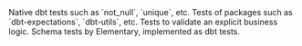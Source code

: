 <CardGroup cols={2}>
<Card title="dbt tests" href="/cloud/features/data-tests/dbt-tests">
  Native dbt tests such as `not_null`, `unique`, etc.
</Card>
<Card title="dbt packages" href="/cloud/features/data-tests/dbt-tests#supported-dbt-packages">
  Tests of packages such as `dbt-expectations`, `dbt-utils`, etc.
</Card>
<Card title="Custom SQL tests" href="/cloud/features/data-tests/custom-sql-tests">
  Tests to validate an explicit business logic.
</Card>
<Card title="Schema validation" href="/cloud/features/data-tests/schema-validation-test">
  Schema tests by Elementary, implemented as dbt tests. 
</Card>
</CardGroup>